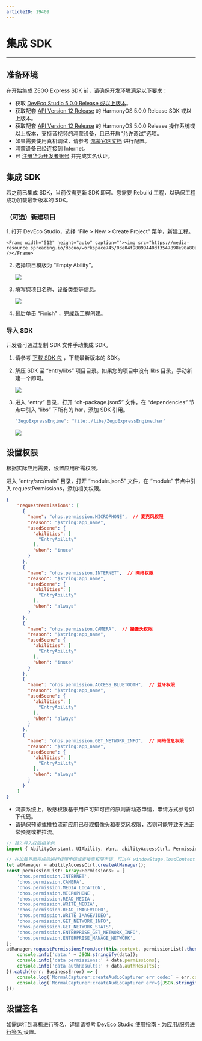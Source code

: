 ```yaml
---
articleID: 19409
---
```

# 集成 SDK

--- 

## 准备环境

在开始集成 ZEGO Express SDK 前，请确保开发环境满足以下要求：  

- 获取 [DevEco Studio 5.0.0 Release 或以上版本](https://developer.huawei.com/consumer/cn/deveco-studio/)。
- 获取配套 [API Version 12 Release](https://developer.huawei.com/consumer/cn/doc/harmonyos-references-V5/development-intro-api-V5?catalogVersion=V5) 的 HarmonyOS 5.0.0 Release SDK 或以上版本。
- 获取配套 [API Version 12 Release](https://developer.huawei.com/consumer/cn/doc/harmonyos-references-V5/development-intro-api-V5?catalogVersion=V5) 的 HarmonyOS 5.0.0 Release 操作系统或以上版本，支持音视频的鸿蒙设备，且已开启“允许调试”选项。
- 如果需要使用真机调试，请参考 [鸿蒙官网文档](https://developer.harmonyos.com/cn/docs/documentation/doc-guides/ide_debug_device-0000001053822404) 进行配置。
- 鸿蒙设备已经连接到 Internet。  
- 已 [注册华为开发者账号](https://developer.huawei.com/consumer/cn/doc/start/registration-and-verification-0000001053628148) 并完成实名认证。

## 集成 SDK

<Warning title="注意">

若之前已集成 SDK，当前仅需更新 SDK 即可。您需要 Rebuild 工程，以确保工程成功加载最新版本的 SDK。

</Warning>



### （可选）新建项目

<Accordion title="此步骤以如何创建新项目为例，如果是集成到已有项目，可忽略此步。" defaultOpen="false">
1. 打开 DevEco Studio，选择 “File > New > Create Project” 菜单，新建工程。

    <Frame width="512" height="auto" caption=""><img src="https://media-resource.spreading.io/docuo/workspace745/03e04f98099440df3547898e90a80a96/c9c9584bf2.jpeg" /></Frame>

2. 选择项目模版为 “Empty Ability”。

    <Frame width="512" height="auto" caption=""><img src="https://media-resource.spreading.io/docuo/workspace745/03e04f98099440df3547898e90a80a96/4cebd36b22.jpeg" /></Frame>

3. 填写您项目名称、设备类型等信息。

    <Frame width="512" height="auto" caption=""><img src="https://media-resource.spreading.io/docuo/workspace745/03e04f98099440df3547898e90a80a96/03f53ea813.jpeg" /></Frame>

4. 最后单击 “Finish” ，完成新工程创建。
</Accordion>   


### 导入 SDK

开发者可通过复制 SDK 文件手动集成 SDK。

1. 请参考 [下载 SDK 包](!DownloadSDK/DownloadSDK) ，下载最新版本的 SDK。
    
2. 解压 SDK 至 “entry/libs” 项目目录。如果您的项目中没有 libs 目录，手动新建一个即可。

    <Frame width="512" height="auto" caption=""><img src="https://storage.zego.im/sdk-doc/Pics/Express/HarmonyOS_ArkTS/Integration_SDK/ohos_sdk_libs_set.png" /></Frame>

3. 进入 “entry” 目录，打开 “oh-package.json5” 文件，在 “dependencies” 节点中引入 “libs” 下所有的 har，添加 SDK 引用。  

    ```ts
    "ZegoExpressEngine": "file:./libs/ZegoExpressEngine.har"
    ``` 

    <Frame width="512" height="auto" caption=""><img src="https://storage.zego.im/sdk-doc/Pics/Express/HarmonyOS_ArkTS/Integration_SDK/ohos_sdk_set_position.png" /></Frame>
 

## 设置权限

根据实际应用需要，设置应用所需权限。

进入 “entry/src/main” 目录，打开 “module.json5” 文件，在 “module” 节点中引入 requestPermissions，添加相关权限。 

```json
{
    "requestPermissions": [
      {
        "name": "ohos.permission.MICROPHONE",  // 麦克风权限
        "reason": "$string:app_name",
        "usedScene": {
          "abilities": [
            "EntryAbility"
          ],
          "when": "inuse"
        }
      },
      {
        "name": "ohos.permission.INTERNET",  // 网络权限
        "reason": "$string:app_name",
        "usedScene": {
          "abilities": [
            "EntryAbility"
          ],
          "when": "always"
        }
      },
      {
        "name": "ohos.permission.CAMERA",  // 摄像头权限
        "reason": "$string:app_name",
        "usedScene": {
          "abilities": [
            "EntryAbility"
          ],
          "when": "inuse"
        }
      },
      {
        "name": "ohos.permission.ACCESS_BLUETOOTH",  // 蓝牙权限
        "reason": "$string:app_name",
        "usedScene": {
          "abilities": [
            "EntryAbility"
          ],
          "when": "always"
        }
      },
      {
        "name": "ohos.permission.GET_NETWORK_INFO",  // 网络信息权限
        "reason": "$string:app_name",
        "usedScene": {
          "abilities": [
            "EntryAbility"
          ],
          "when": "always"
        }
      }
    ]
}
```

<Warning title="注意">


- 鸿蒙系统上，敏感权限基于用户可知可控的原则需动态申请，申请方式参考如下代码。
- 请确保预览或推拉流前应用已获取摄像头和麦克风权限，否则可能导致无法正常预览或推拉流。

</Warning>

  

```ts
// 首先导入权限相关包
import { AbilityConstant, UIAbility, Want, abilityAccessCtrl, Permissions} from '@kit.AbilityKit';

// 在加载界面完成后进行权限申请或者按需权限申请，可以在 windowStage.loadContent() 中添加以下代码
let atManager = abilityAccessCtrl.createAtManager();
const permissionList: Array<Permissions> = [
    'ohos.permission.INTERNET',
    'ohos.permission.CAMERA',
    'ohos.permission.MEDIA_LOCATION',
    'ohos.permission.MICROPHONE',
    'ohos.permission.READ_MEDIA',
    'ohos.permission.WRITE_MEDIA',
    'ohos.permission.READ_IMAGEVIDEO',
    'ohos.permission.WRITE_IMAGEVIDEO',
    'ohos.permission.GET_NETWORK_INFO',
    'ohos.permission.GET_NETWORK_STATS',
    'ohos.permission.ENTERPRISE_GET_NETWORK_INFO',
    'ohos.permission.ENTERPRISE_MANAGE_NETWORK',
];
atManager.requestPermissionsFromUser(this.context, permissionList).then((data) => {
    console.info('data:' + JSON.stringify(data));
    console.info('data permissions:' + data.permissions);
    console.info('data authResults:' + data.authResults);
}).catch((err: BusinessError) => {
    console.log(`NormalCapturer:createAudioCapturer err code:` + err.code + 'err msg:' + err.message);
    console.log(`NormalCapturer:createAudioCapturer err=${JSON.stringify(err)}`);
});
```
## 设置签名

如需运行到真机进行签名，详情请参考 [DevEco Studio 使用指南 - 为应用/服务进行签名 ](https://developer.huawei.com/consumer/cn/doc/harmonyos-guides-V2/signing-0000001587684945-V2#section18815157237) 设置。
